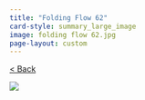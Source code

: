 ```yaml
---
title: "Folding Flow 62"
card-style: summary_large_image
image: folding flow 62.jpg
page-layout: custom
---
```


[\< Back](index.qmd){.btn .btn-secondary .btn role="button"}

![](folding flow 62.jpg){.full-art-display}
